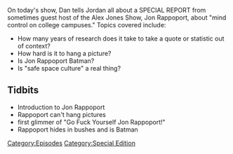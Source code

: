 {{DEFAULTSORT:
    #_EPISODE_0012:Jon Rappoport
}}{{Episode
    | title           = Jon Rappoport
    | caption         = Listen to this episode on [https://knowledgefight.libsyn.com/knowledge-fight-jon-rappoport Libsyn] [https://open.spotify.com/episode/7ojO4lFQzo7IV7vMNXAGfx Spotify], Read the [[Transcript/12: Jon Rappoport|Unofficial Transcript]]
    | episodeNumber   = 12
    | length          = 02:02:29
    | airDate         = February 15, 2017
    | episodeType     = [[:Category:Special Edition|Special Edition]]
    | appearance      = [[Jon Rappoport]], [[Dr Pies]]
    | previousEpisode = [[11: February 10, 2017]]
    | nextEpisode     = [[13: February 14, 2017]]
}}

{{Stub}}

On today's show, Dan tells Jordan all about a SPECIAL REPORT from sometimes guest host of the Alex Jones Show, Jon Rappoport, about "mind control on college campuses." Topics covered include:

*How many years of research does it take to take a quote or statistic out of context?
*How hard is it to hang a picture?
*Is Jon Rappoport Batman?
*Is "safe space culture" a real thing?

==Tidbits==

*Introduction to Jon Rappoport
*Rappoport can't hang pictures
*first glimmer of "Go Fuck Yourself Jon Rappoport!"
*Rappoport hides in bushes and is Batman

[[Category:Episodes]]
[[Category:Special Edition]]
